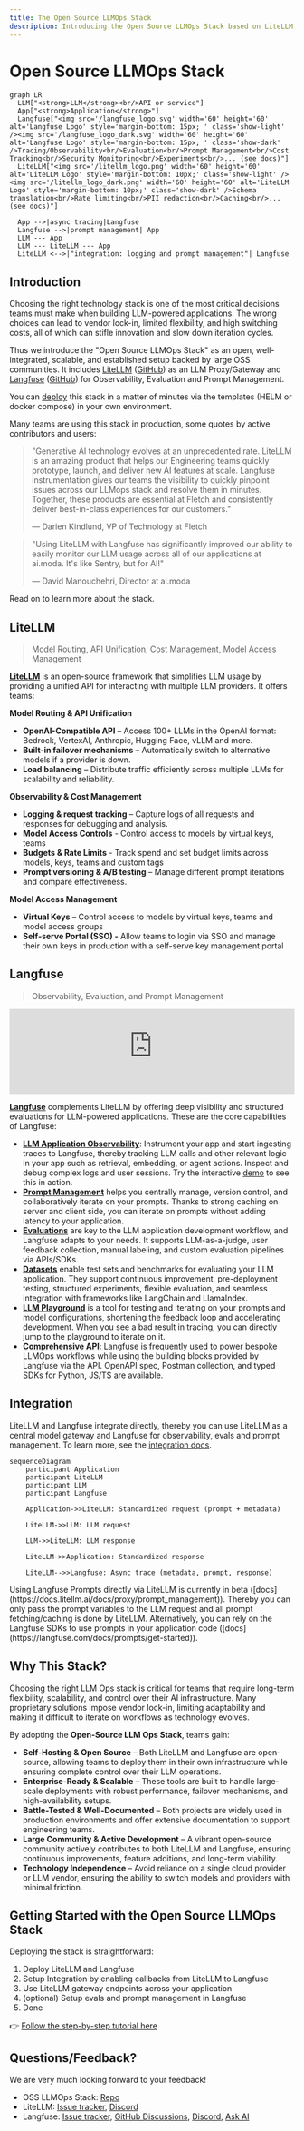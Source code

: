 ```yaml
---
title: The Open Source LLMOps Stack
description: Introducing the Open Source LLMOps Stack based on LiteLLM and Langfuse which is well-integrated and can be easily self-hosted.
---
```


# Open Source LLMOps Stack

<div class="mt-10" />

```mermaid
graph LR
  LLM["<strong>LLM</strong><br/>API or service"]
  App["<strong>Application</strong>"]
  Langfuse["<img src='/langfuse_logo.svg' width='60' height='60' alt='Langfuse Logo' style='margin-bottom: 15px; ' class='show-light' /><img src='/langfuse_logo_dark.svg' width='60' height='60' alt='Langfuse Logo' style='margin-bottom: 15px; ' class='show-dark' />Tracing/Observability<br/>Evaluation<br/>Prompt Management<br/>Cost Tracking<br/>Security Monitoring<br/>Experiments<br/>... (see docs)"]
  LiteLLM["<img src='/litellm_logo.png' width='60' height='60' alt='LiteLLM Logo' style='margin-bottom: 10px;' class='show-light' /><img src='/litellm_logo_dark.png' width='60' height='60' alt='LiteLLM Logo' style='margin-bottom: 10px;' class='show-dark' />Schema translation<br/>Rate limiting<br/>PII redaction<br/>Caching<br/>... (see docs)"]

  App -->|async tracing|Langfuse
  Langfuse -->|prompt management| App
  LLM --- App
  LLM --- LiteLLM --- App
  LiteLLM <-->|"integration: logging and prompt management"| Langfuse
```

## Introduction

Choosing the right technology stack is one of the most critical decisions teams must make when building LLM-powered applications. The wrong choices can lead to vendor lock-in, limited flexibility, and high switching costs, all of which can stifle innovation and slow down iteration cycles.

Thus we introduce the "Open Source LLMOps Stack" as an open, well-integrated, scalable, and established setup backed by large OSS communities. It includes [LiteLLM](https://docs.litellm.ai/docs) ([GitHub](https://github.com/BerriAI/litellm)) as an LLM Proxy/Gateway and [Langfuse](https://langfuse.com/docs) ([GitHub](https://github.com/langfuse/langfuse)) for Observability, Evaluation and Prompt Management.

You can [deploy](/docs) this stack in a matter of minutes via the templates (HELM or docker compose) in your own environment.

Many teams are using this stack in production, some quotes by active contributors and users:

> "Generative AI technology evolves at an unprecedented rate. LiteLLM is an amazing product that helps our Engineering teams quickly prototype, launch, and deliver new AI features at scale. Langfuse instrumentation gives our teams the visibility to quickly pinpoint issues across our LLMops stack and resolve them in minutes. Together, these products are essential at Fletch and consistently deliver best-in-class experiences for our customers."
>
> — Darien Kindlund, VP of Technology at Fletch

> "Using LiteLLM with Langfuse has significantly improved our ability to easily monitor our LLM usage across all of our applications at ai.moda. It's like Sentry, but for AI!"
>
> — David Manouchehri, Director at ai.moda

Read on to learn more about the stack.

## LiteLLM

> Model Routing, API Unification, Cost Management, Model Access Management

[**LiteLLM**](https://docs.litellm.ai/docs) is an open-source framework that simplifies LLM usage by providing a unified API for interacting with multiple LLM providers. It offers teams:

**Model Routing & API Unification**

- **OpenAI-Compatible API** – Access 100+ LLMs in the OpenAI format: Bedrock, VertexAI, Anthropic, Hugging Face, vLLM and more.
- **Built-in failover mechanisms** – Automatically switch to alternative models if a provider is down.
- **Load balancing** – Distribute traffic efficiently across multiple LLMs for scalability and reliability.

**Observability & Cost Management**

- **Logging & request tracking** – Capture logs of all requests and responses for debugging and analysis.
- **Model Access Controls** \- Control access to models by virtual keys, teams
- **Budgets & Rate Limits** \- Track spend and set budget limits across models, keys, teams and custom tags
- **Prompt versioning & A/B testing** – Manage different prompt iterations and compare effectiveness.

**Model Access Management**

- **Virtual Keys** – Control access to models by virtual keys, teams and model access groups
- **Self-serve Portal (SSO) \-** Allow teams to login via SSO and manage their own keys in production with a self-serve key management portal

## Langfuse

> Observability, Evaluation, and Prompt Management

<iframe
  width="100%"
  className="aspect-[16/9] rounded border w-full mt-10"
  src="https://www.youtube-nocookie.com/embed/2E8iTvGo9Hs?si=bT3wbaxdv2DIBCBo"
  title="YouTube video player"
  frameBorder="0"
  allow="accelerometer; autoplay; clipboard-write; encrypted-media; gyroscope; picture-in-picture; web-share"
  referrerPolicy="strict-origin-when-cross-origin"
  allowFullScreen
></iframe>

[**Langfuse**](https://langfuse.com/docs) complements LiteLLM by offering deep visibility and structured evaluations for LLM-powered applications. These are the core capabilities of Langfuse:

- [**LLM Application Observability**](https://langfuse.com/docs/tracing): Instrument your app and start ingesting traces to Langfuse, thereby tracking LLM calls and other relevant logic in your app such as retrieval, embedding, or agent actions. Inspect and debug complex logs and user sessions. Try the interactive [demo](https://langfuse.com/docs/demo) to see this in action.
- [**Prompt Management**](https://langfuse.com/docs/prompts/get-started) helps you centrally manage, version control, and collaboratively iterate on your prompts. Thanks to strong caching on server and client side, you can iterate on prompts without adding latency to your application.
- [**Evaluations**](https://langfuse.com/docs/scores/overview) are key to the LLM application development workflow, and Langfuse adapts to your needs. It supports LLM-as-a-judge, user feedback collection, manual labeling, and custom evaluation pipelines via APIs/SDKs.
- [**Datasets**](https://langfuse.com/docs/datasets/overview) enable test sets and benchmarks for evaluating your LLM application. They support continuous improvement, pre-deployment testing, structured experiments, flexible evaluation, and seamless integration with frameworks like LangChain and LlamaIndex.
- [**LLM Playground**](https://langfuse.com/docs/playground) is a tool for testing and iterating on your prompts and model configurations, shortening the feedback loop and accelerating development. When you see a bad result in tracing, you can directly jump to the playground to iterate on it.
- [**Comprehensive API**](https://langfuse.com/docs/api): Langfuse is frequently used to power bespoke LLMOps workflows while using the building blocks provided by Langfuse via the API. OpenAPI spec, Postman collection, and typed SDKs for Python, JS/TS are available.

## Integration

LiteLLM and Langfuse integrate directly, thereby you can use LiteLLM as a central model gateway and Langfuse for observability, evals and prompt management. To learn more, see the [integration docs](https://docs.litellm.ai/docs/proxy/logging#langfuse).

```mermaid
sequenceDiagram
    participant Application
    participant LiteLLM
    participant LLM
    participant Langfuse

    Application->>LiteLLM: Standardized request (prompt + metadata)

    LiteLLM->>LLM: LLM request

    LLM->>LiteLLM: LLM response

    LiteLLM->>Application: Standardized response

    LiteLLM-->>Langfuse: Async trace (metadata, prompt, response)
```

<Callout type="info">
  Using Langfuse Prompts directly via LiteLLM is currently in beta
  ([docs](https://docs.litellm.ai/docs/proxy/prompt_management)). Thereby you
  can only pass the prompt variables to the LLM request and all prompt
  fetching/caching is done by LiteLLM. Alternatively, you can rely on the
  Langfuse SDKs to use prompts in your application code
  ([docs](https://langfuse.com/docs/prompts/get-started)).
</Callout>

## Why This Stack?

Choosing the right LLM Ops stack is critical for teams that require long-term flexibility, scalability, and control over their AI infrastructure. Many proprietary solutions impose vendor lock-in, limiting adaptability and making it difficult to iterate on workflows as technology evolves.

By adopting the **Open-Source LLM Ops Stack**, teams gain:

- **Self-Hosting & Open Source** – Both LiteLLM and Langfuse are open-source, allowing teams to deploy them in their own infrastructure while ensuring complete control over their LLM operations.
- **Enterprise-Ready & Scalable** – These tools are built to handle large-scale deployments with robust performance, failover mechanisms, and high-availability setups.
- **Battle-Tested & Well-Documented** – Both projects are widely used in production environments and offer extensive documentation to support engineering teams.
- **Large Community & Active Development** – A vibrant open-source community actively contributes to both LiteLLM and Langfuse, ensuring continuous improvements, feature additions, and long-term viability.
- **Technology Independence** – Avoid reliance on a single cloud provider or LLM vendor, ensuring the ability to switch models and providers with minimal friction.

## Getting Started with the Open Source LLMOps Stack

Deploying the stack is straightforward:

1. Deploy LiteLLM and Langfuse
2. Setup Integration by enabling callbacks from LiteLLM to Langfuse
3. Use LiteLLM gateway endpoints across your application
4. (optional) Setup evals and prompt management in Langfuse
5. Done

👉 [Follow the step-by-step tutorial here](/docs)

## Questions/Feedback?

We are very much looking forward to your feedback!

- OSS LLMOps Stack: [Repo](https://github.com/langfuse/oss-llmops-stack)
- LiteLLM: [Issue tracker](https://github.com/BerriAI/litellm/issues), [Discord](https://discord.com/invite/wuPM9dRgDw)
- Langfuse: [Issue tracker](https://github.com/langfuse/langfuse/issues), [GitHub Discussions](https://github.com/langfuse/langfuse/discussions), [Discord](https://langfuse.com/discord), [Ask AI](https://langfuse.com/docs/ask-ai)
